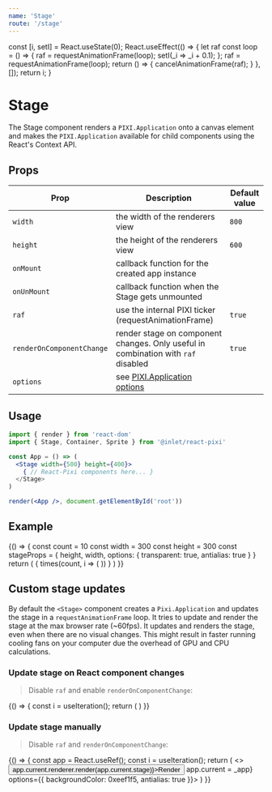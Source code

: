 ```yaml
---
name: 'Stage'
route: '/stage'
---
```



  const [i, setI] = React.useState(0);
  React.useEffect(() => {
    let raf
    const loop = () => {
      raf = requestAnimationFrame(loop);
      setI(_i => _i + 0.1);
    };
    raf = requestAnimationFrame(loop);
    return () => {
      cancelAnimationFrame(raf);
    }
  }, []);
  return i;
}

# Stage

The Stage component renders a `PIXI.Application` onto a canvas element and makes the `PIXI.Application` available for child components using the React's Context API.

## Props

| Prop  | Description | Default value |
| ------------- | ------------- | ------------- |
| `width`  | the width of the renderers view  | `800` |
| `height`  | the height of the renderers view  | `600` |
| `onMount`  | callback function for the created app instance  | |
| `onUnMount`  | callback function when the Stage gets unmounted  | |
| `raf`  | use the internal PIXI ticker (requestAnimationFrame)  | `true` |
| `renderOnComponentChange` |  render stage on component changes. Only useful in combination with `raf` disabled | `true` |
| `options` | see [PIXI.Application options](http://pixijs.download/release/docs/PIXI.Application.html) | |

## Usage

```jsx
import { render } from 'react-dom'
import { Stage, Container, Sprite } from '@inlet/react-pixi'

const App = () => (
  <Stage width={500} height={400}>
    { // React-Pixi components here... }
  </Stage>
)

render(<App />, document.getElementById('root'))
```

## Example

<Playground>
  {() => {
    const count = 10
    const width = 300
    const height = 300
    const stageProps = {
      height,
      width,
      options: {
        transparent: true,
        antialias: true
      }
    }
    return (
      <Stage
        {...stageProps}
      >
        {
          times(count, i => (
            <Sprite key={i}
                    image="https://s3-us-west-2.amazonaws.com/s.cdpn.io/693612/coin.png"
                    scale={(360/count) * 0.004}
                    anchor={0.5}
                    rotation={(i * (360/count)) * (Math.PI / 180)}
                    x={width/2 + Math.cos((i * (360/count)) * (Math.PI / 180)) * 100}
                    y={height/2 + Math.sin((i * (360/count)) * (Math.PI / 180)) * 100}  />
          ))
        }
      </Stage>
    )
  }}
</Playground>

## Custom stage updates

By default the `<Stage>` component creates a `Pixi.Application` and updates the stage in a `requestAnimationFrame` loop.
It tries to update and render the stage at the max browser rate (~60fps).
It updates and renders the stage, even when there are no visual changes.
This might result in faster running cooling fans on your computer due the overhead of GPU and CPU calculations.

### Update stage on React component changes

> Disable `raf` and enable `renderOnComponentChange`:

<Playground>
  {() => {
    const i = useIteration();
    return (
      <Stage
        width={300}
        height={300}
        raf={false}
        renderOnComponentChange={true}
        options={{ backgroundColor: 0xeef1f5, antialias: true }}>
        <Sprite
            anchor={0.5}
            position={[150 + Math.cos(i) * 50, 150]}
            rotation={i}
            image="https://s3-us-west-2.amazonaws.com/s.cdpn.io/693612/IaUrttj.png"
        />
      </Stage>
    )
  }}
</Playground>

### Update stage manually

> Disable `raf` and `renderOnComponentChange`:

<Playground>
  {() => {
    const app = React.useRef();
    const i = useIteration();
    return (
      <>
        <button onClick={() => app.current.renderer.render(app.current.stage)}>Render</button>
        <Stage
          width={300}
          height={300}
          raf={false}
          renderOnComponentChange={false}
          onMount={_app => app.current = _app}
          options={{ backgroundColor: 0xeef1f5, antialias: true }}>
          <Sprite
              anchor={0.5}
              position={[150 + Math.cos(i) * 50, 150]}
              rotation={i}
              image="https://s3-us-west-2.amazonaws.com/s.cdpn.io/693612/IaUrttj.png"
          />
        </Stage>
      </>
    )
  }}
</Playground>
